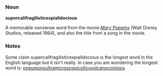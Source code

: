 ===Noun===
'''supercalifragilisticexpialidocious'''

A memorable nonsense word from the movie [http://en.wikipedia.org/wiki/Mary_Poppins ''Mary Poppins''] (Walt Disney Studios, released 1964), and also the title from a song in the movie.

===Notes===
Some claim supercalifragilisticexpialidocious is the longest word in the English language but it isn't really. In case you are wondering the longest word is: [[pneumonoultramicroscopicsilicovolcanoconiosis]].